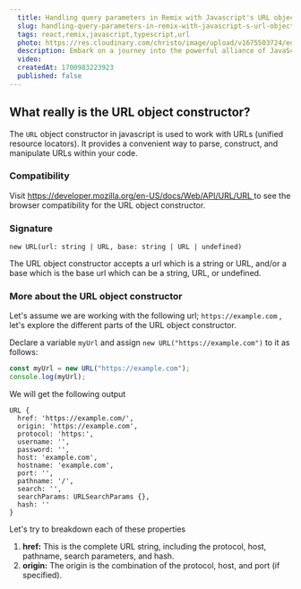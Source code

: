 ```yaml
---
  title: Handling query parameters in Remix with Javascript's URL object constructor
  slug: handling-query-parameters-in-remix-with-javascript-s-url-object-constructor
  tags: react,remix,javascript,typescript,url
  photo: https://res.cloudinary.com/christo/image/upload/v1675503724/education_uoesny.jpg
  description: Embark on a journey into the powerful alliance of JavaScript's URL Object. Uncover the art of seamless navigation, dynamic routing, and adept handling of query parameters in Remix
  video: 
  createdAt: 1700983223923
  published: false 
---
```


## What really is the URL object constructor?

The `URL` object constructor in javascript is used to work with URLs (unified resource locators). It provides a convenient way to parse, construct, and manipulate URLs within your code.

### Compatibility

Visit [https://developer.mozilla.org/en-US/docs/Web/API/URL/URL ](https://developer.mozilla.org/en-US/docs/Web/API/URL/URL)to see the browser compatibility for the URL object constructor.

### Signature

`new URL(url: string | URL, base: string | URL | undefined)`

The URL object constructor accepts a url which is a string or URL, and/or a base which is the base url which can be a string, URL, or undefined.

### More about the URL object constructor

Let's assume we are working with the following url; `https://example.com` , let's explore the different parts of the URL object constructor.

Declare a variable `myUrl` and assign `new URL("https://example.com")` to it as follows:

```javascript
const myUrl = new URL("https://example.com");
console.log(myUrl);
```

We will get the following output

```shell
URL {
  href: 'https://example.com/',
  origin: 'https://example.com',
  protocol: 'https:',
  username: '',
  password: '',
  host: 'example.com',
  hostname: 'example.com',
  port: '',
  pathname: '/',
  search: '',
  searchParams: URLSearchParams {},
  hash: ''
}
```

Let's try to breakdown each of these properties

1. **href:** This is the complete URL string, including the protocol, host, pathname, search parameters, and hash.
2. **origin:** The origin is the combination of the protocol, host, and port (if specified).
